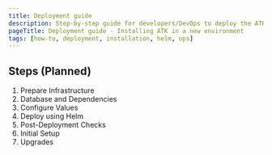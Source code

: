 ```yaml
---
title: Deployment guide
description: Step-by-step guide for developers/DevOps to deploy the ATK
pageTitle: Deployment guide - Installing ATK in a new environment
tags: [how-to, deployment, installation, helm, ops]
---
```


## Steps (Planned)

1. Prepare Infrastructure
2. Database and Dependencies
3. Configure Values
4. Deploy using Helm
5. Post-Deployment Checks
6. Initial Setup
7. Upgrades
